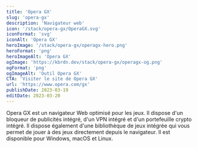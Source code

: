 ```yaml
---
title: 'Opera GX'
slug: 'opera-gx'
description: 'Navigateur web'
icon: '/stack/opera-gx/OperaGX.svg'
iconFormat: 'svg'
iconAlt: 'Opera GX'
heroImage: '/stack/opera-gx/operagx-hero.png'
heroFormat: 'png'
heroImageAlt: 'Opera GX'
ogImage: 'https://kbrdn.dev/stack/opera-gx/operagx-og.png'
ogFormat: 'png'
ogImageAlt: 'Outil Opera GX'
CTA: 'Visiter le site de Opera GX'
url: 'https://www.opera.com/gx'
publishDate: 2023-03-19
editDate: 2023-03-20
---
```


Opera GX est un navigateur Web optimisé pour les jeux. Il dispose d'un bloqueur de publicités intégré, d'un VPN intégré et d'un portefeuille crypto intégré. Il dispose également d'une bibliothèque de jeux intégrée qui vous permet de jouer à des jeux directement depuis le navigateur. Il est disponible pour Windows, macOS et Linux.
